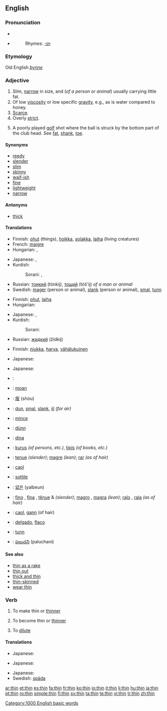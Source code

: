 ==English==

===Pronunciation===
*{{IPA|/'θɪn/}}
*{{audio|en-us-thin.ogg|Audio (US)}}
*:Rhymes: [[Rhymes:English:-ɪn|-ɪn]]

===Etymology===
Old English ''[[þynne]]''

===Adjective===
{{en-adj|thinner|thinnest}}

# Slim, [[narrow]] in size, and (''of a person or animal'') usually carrying little fat.
# Of low [[viscosity]] or low specific [[gravity]], e.g., as is water compared to honey.
# [[scarce|Scarce]].
# Overly [[strict]].
# {{sports}} A poorly played [[golf]] shot where the ball is struck by the bottom part of the club head. See [[fat]], [[shank]], [[toe]].

====Synonyms====
{{saurus|thin|skinny}}
*[[reedy]]
*[[slender]]
*[[slim]]
*[[skinny]]
*[[waif-ish]]
*[[fine]]
*[[lightweight]]
*[[narrow]]

====Antonyms====
*[[thick]]

====Translations====
{{trans-top|slim, narrow in size}}
*Finnish: [[ohut]] (things), [[hoikka]], [[solakka]], [[laiha]] (living creatures)
*French: [[maigre]]
*Hungarian: {{t|hu|vékony}}, {{t|hu|sovány}}
{{trans-mid}}
* Japanese: {{context|of flat objects}} {{t|ja|sc=Jpan|薄い|tr=usui}}, {{context|of cylindrical objects, people}} {{t|ja|sc=Jpan|細い|tr=hosoi}}
*Kurdish: 
*:Sorani: {{t|ku|باریک|tr=bAreek|sc=KUchar}}, {{t|ku|ته‌نک|tr=tanik|sc=KUchar}}
*Russian: [[тонкий]] (tónkij), [[тощий]] (tóš'ij) ''of a man or animal''
*Swedish: [[mager]] (person or animal), [[slank]] (person or animal), [[smal]], [[tunn]]
{{trans-bottom}}

{{trans-top|of low viscosity or low specific gravity}}
*Finnish: [[ohut]], [[laiha]]
*Hungarian: {{t|hu|híg}}
{{trans-mid}}
* Japanese: {{t|ja|sc=Jpan|薄い|tr=usui}}, {{t|ja|sc=Jpan|稀な|tr=mare na}}
*Kurdish: 
*:Sorani: {{t|ku|شل|tr=shil|sc=KUchar}}
*Russian: [[жидкий]] (žídkij)
{{trans-bottom}}

{{trans-top|scarce}}
*Finnish: [[niukka]], [[harva]], [[vähälukuinen]]
{{trans-mid}}
* Japanese: {{t|ja|sc=Jpan|薄い|tr=usui}}
{{trans-bottom}}

{{trans-top|overly strict}}
{{trans-mid}}
{{trans-bottom}}

{{trans-top|golf: a poorly played golf shot}}
{{trans-mid}}
* Japanese: {{t|ja|sc=Jpan|シャンクした|tr=shanku shita}}
{{trans-bottom}}

{{checktrans-top}}
*{{ttbc|Arabic}}: {{ARchar|[[رقيق]]}} {{unicode|(raqíeq)}}
*{{ttbc|Breton}}: [[moan#Breton|moan]]
*{{ttbc|Chinese}}: [[瘦]] (shòu)
*{{ttbc|Dutch}}: [[dun]], [[smal]], [[slank]], [[ijl]] ''(for air)''
*{{ttbc|French}}: [[mince]]
*{{ttbc|German}}: [[dünn]]
*{{ttbc|Ido}}: [[dina]]
*{{ttbc|Indonesian}}: [[kurus]] ''(of persons, etc.)'', [[tipis]] ''(of books, etc.)''
*{{ttbc|Interlingua}}: [[tenue]] ''(slender)''; [[magre]] ''(lean)''; [[rar]] ''(as of hair)''
{{checktrans-mid}}
*{{ttbc|Irish}}: [[caol]]
*{{ttbc|Italian}}: [[sottile]]
*{{ttbc|Korean}}: [[얇은]] (yalbeun)
*{{ttbc|Portuguese}}: [[fino]] {{m}}, [[fina]] {{f}}, [[tênue]] {{m}} & {{f}} ''(slender)''; [[magro]] {{m}}, [[magra]] {{f}} ''(lean)''; [[ralo]] {{m}}, [[rala]] {{f}} ''(as of hair)''
*{{ttbc|Scottish Gaelic}}: [[caol]], [[gann]] (of hair)
*{{ttbc|Spanish}}: [[delgado]], [[flaco]]
*{{ttbc|Swedish}}: [[tunn]]
*{{ttbc|Telugu}}: [[పలుచని]] (paluchani)
{{checktrans-bottom}}

====See also====
*[[thin as a rake]]
*[[thin out]]
*[[thick and thin]]
*[[thin-skinned]]
*[[wear thin]]

===Verb===
{{en-verb|thins|thinning|thinned}}

# {{transitive}} To make thin or [[thinner]]
# {{intransitive}} To become thin or [[thinner]]
# To [[dilute]]

====Translations====
{{trans-top|make thinner}}
{{trans-mid}}
* Japanese: {{t|ja|sc=Jpan|削る|tr=kezuru}}
{{trans-bottom}}

{{trans-top|become thinner}}
{{trans-mid}}
* Japanese: {{context|of persons, animal, etc.}} {{t|ja|sc=Jpan|痩せる|tr=yaseru}}
{{trans-bottom}}

{{trans-top|dilute}}
{{trans-mid}}
* Japanese: {{t|ja|sc=Jpan|薄める|tr=usumeru}}
*Swedish: [[späda]]
{{trans-bottom}}

[[Category:1000 English basic words]]

[[ar:thin]]
[[et:thin]]
[[es:thin]]
[[fa:thin]]
[[fr:thin]]
[[ko:thin]]
[[io:thin]]
[[it:thin]]
[[li:thin]]
[[hu:thin]]
[[ja:thin]]
[[pt:thin]]
[[ro:thin]]
[[simple:thin]]
[[fi:thin]]
[[sv:thin]]
[[ta:thin]]
[[te:thin]]
[[vi:thin]]
[[tr:thin]]
[[zh:thin]]